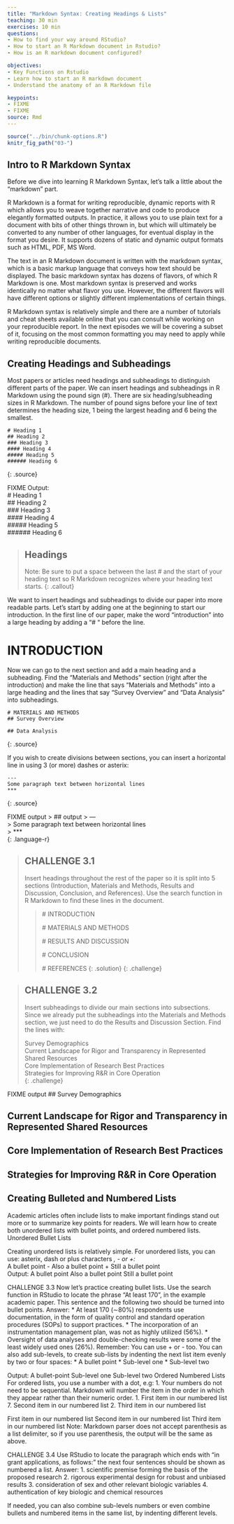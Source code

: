```yaml
---
title: "Markdown Syntax: Creating Headings & Lists"
teaching: 30 min
exercises: 10 min
questions:
- How to find your way around RStudio?
- How to start an R Markdown document in Rstudio?
- How is an R markdown document configured?

objectives:
- Key Functions on Rstudio 
- Learn how to start an R markdown document 
- Understand the anatomy of an R Markdown file

keypoints:
- FIXME
- FIXME
source: Rmd
---
```

```r
source("../bin/chunk-options.R")
knitr_fig_path("03-")
```
## Intro to R Markdown Syntax

Before we dive into learning R Markdown Syntax, let's talk a little about the "markdown" part.

R Markdown is a format for writing reproducible, dynamic reports with R which allows you to weave together narrative and code to produce elegantly formatted outputs. In practice, it allows you to use plain text for a document with bits of other things thrown in, but which will ultimately be converted to any number of other languages, for eventual display in the format you desire. It supports dozens of static and dynamic output formats such as HTML, PDF, MS Word. 

The text in an R Markdown document is written with the markdown syntax, which is a basic markup language that conveys how text should be displayed. The basic markdown syntax has dozens of flavors, of which R Markdown is one. Most markdown syntax is preserved and works identically no matter what flavor you use. However, the different flavors will have different options or slightly different implementations of certain things. 

R Markdown syntax is relatively simple and there are a number of tutorials and cheat sheets available online that you can consult while working on your reproducible report. In the next episodes we will be covering a subset of it, focusing on the most common formatting you may need to apply while writing reproducible documents. 

## Creating Headings and Subheadings

Most papers or articles need headings and subheadings to distinguish different parts of the paper. We can insert headings and subheadings in R Markdown using the pound sign (#). There are six heading/subheading sizes in R Markdown. The number of pound signs before your line of text determines the heading size, 1 being the largest heading and 6 being the smallest. 

~~~
# Heading 1  
## Heading 2  
### Heading 3  
#### Heading 4  
##### Heading 5  
###### Heading 6  
~~~
{: .source}

FIXME
Output:  
# Heading 1  
## Heading 2  
### Heading 3  
#### Heading 4  
##### Heading 5  
###### Heading 6  

> ## Headings
> Note: Be sure to put a space between the last # and the start of your heading text so R Markdown recognizes where your heading text starts. 
{: .callout}


We want to insert headings and subheadings to divide our paper into more readable parts. Let’s start by adding one at the beginning to start our introduction. In the first line of our paper, make the word “introduction” into a large heading by adding a “# “ before the line. 

# INTRODUCTION

Now we can go to the next section and add a main heading and a subheading. Find the “Materials and Methods” section (right after the introduction) and make the line that says “Materials and Methods” into a large heading and the lines that say “Survey Overview” and “Data Analysis” into subheadings. 

~~~
# MATERIALS AND METHODS  
## Survey Overview  

## Data Analysis  
~~~
{: .source}


If you wish to create divisions between sections, you can insert a horizontal line in using 3 (or more) dashes or asterix:

~~~
---
Some paragraph text between horizontal lines
***
~~~
{: .source}


FIXME output
> ## output
> ---  
> Some paragraph text between horizontal lines  
> ***  
{: .language-r}



> ## CHALLENGE 3.1
> Insert headings throughout the rest of the paper so it is split into 5 sections (Introduction, Materials and Methods, Results and Discussion, Conclusion, and References). Use the search function in R Markdown to find these lines in the document. 
>
>> \# INTRODUCTION
>>
>> \# MATERIALS AND METHODS
>>
>> \# RESULTS AND DISCUSSION
>>
>> \# CONCLUSION
>>
>> \# REFERENCES
> {: .solution}
{: .challenge}

> ## CHALLENGE 3.2
> Insert subheadings to divide our main sections into subsections. Since we already put the subheadings into the Materials and Methods section, we just need to do the Results and Discussion Section. 
> Find the lines with:
> 
> Survey Demographics  
> Current Landscape for Rigor and Transparency in Represented Shared Resources  
> Core Implementation of Research Best Practices  
> Strategies for Improving R&R in Core Operation  
{: .challenge}

FIXME output
## Survey Demographics

## Current Landscape for Rigor and Transparency in Represented Shared Resources

## Core Implementation of Research Best Practices

## Strategies for Improving R&amp;R in Core Operation

## Creating Bulleted and Numbered Lists

Academic articles often include lists to make important findings stand out more or to summarize key points for readers. We will learn how to create both unordered lists with bullet points, and ordered numbered lists. 
Unordered Bullet Lists

Creating unordered lists is relatively simple. For unordered lists, you can use: asterix, dash or plus characters  *, - or +:  
* A bullet point
- Also a bullet point
+ Still a bullet point  
Output:
A bullet point
Also a bullet point
Still a bullet point

CHALLENGE 3.3
Now let’s practice creating bullet lists. Use the search function in RStudio to locate the phrase “At least 170”, in the example academic paper. This sentence and the following two should be turned into bullet points. 
Answer:
* At least 170 (∼80%) respondents use documentation, in the form of quality control and standard operation procedures (SOPs) to support practices. 
* The incorporation of an instrumentation management plan, was not as highly utilized (56%).
* Oversight of data analyses and double-checking results were some of the least widely used ones (26%).
Remember: You can use + or - too.
You can also add sub-levels, to create sub-lists by indenting the next list item evenly by two or four spaces:
* A bullet point
  * Sub-level one
    * Sub-level two 


Output:
A bullet-point
Sub-level one
Sub-level two
Ordered Numbered Lists
For ordered lists, you use a number with a dot, e.g: 1.  Your numbers do not need to be sequential.  Markdown will number the item in the order in which they appear rather than their numeric order.
1. First item in our numbered list
7. Second item in our numbered list
2. Third item in our numbered list

First item in our numbered list
Second item in our numbered list
Third item in our numbered list
Note: Markdown parser does not accept parenthesis as a list delimiter, so if you use parenthesis, the output will be the same as above.

CHALLENGE 3.4
Use RStudio to locate the paragraph which ends with “in grant applications, as follows:” the next four sentences should be shown as numbered a list.
Answer:
1. scientific premise forming the basis of the proposed research 
2. rigorous experimental design for robust and unbiased results
3. consideration of sex and other relevant biologic variables
4. authentication of key biologic and chemical resources

If needed, you can also combine sub-levels numbers or even combine bullets and numbered items in the same list, by indenting different levels. 

